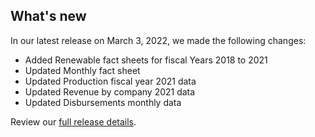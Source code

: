 ## What's new

In our latest release on March 3, 2022, we made the following changes:

- Added <Link href="?tab=tab-fact-sheets" linkType="default" disableRouting="true">Renewable fact sheets for fiscal Years 2018 to 2021</Link> 
- Updated <Link href="/fact-sheet" linkType="default">Monthly fact sheet</Link>
- Updated <Link href="/downloads/production/" linkType="default">Production fiscal year 2021 data</Link>
- Updated <Link href="/downloads/federal-revenue-by-company/" linkType="default">Revenue by company 2021 data</Link>
- Updated <Link href="/downloads/disbursements-by-month/" linkType="default">Disbursements monthly data</Link>






Review our [full release details](https://github.com/ONRR/nrrd/releases).
